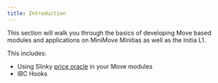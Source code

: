```yaml
---
title: Introduction
---
```


This section will walk you through the basics of developing Move based modules and applications on MiniMove Minitias as well as the Initia L1.

This includes:

- Using Slinky [price oracle](./slinky-oracles) in your Move modules
- IBC Hooks